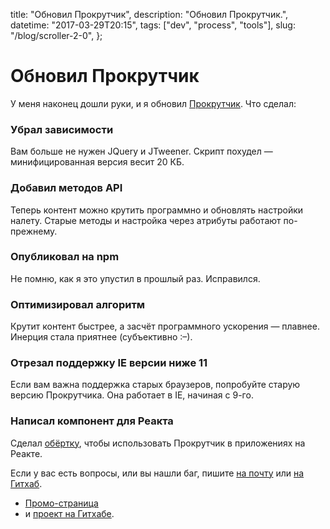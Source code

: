   title: "Обновил Прокрутчик",
  description: "Обновил Прокрутчик.",
  datetime: "2017-03-29T20:15",
  tags: ["dev", "process", "tools"],
  slug: "/blog/scroller-2-0",
};

# Обновил Прокрутчик

У меня наконец дошли руки, и я обновил [Прокрутчик](https://bespoyasov.ru/scroller/). Что сделал:

### Убрал зависимости

Вам больше не нужен JQuery и JTweener. Скрипт похудел — минифицированная версия весит 20 КБ.

### Добавил методов API

Теперь контент можно крутить программно и обновлять настройки налету. Старые методы и настройка через атрибуты работают по-прежнему.

### Опубликовал на npm

Не помню, как я это упустил в прошлый раз. Исправился.

### Оптимизировал алгоритм

Крутит контент быстрее, а засчёт программного ускорения — плавнее. Инерция стала приятнее (субъективно <nobr>:–)</nobr>.

### Отрезал поддержку IE версии ниже 11

Если вам важна поддержка старых браузеров, попробуйте старую версию Прокрутчика. Она работает в IE, начиная с 9-го.

### Написал компонент для Реакта

Сделал [обёртку](https://github.com/bespoyasov/react-scroller), чтобы использовать Прокрутчик в приложениях на Реакте.

Если у вас есть вопросы, или вы нашли баг, пишите [на почту](mailto:bespoyasov@me.com) или [на Гитхаб](https://github.com/bespoyasov/scroller/issues).

- [Промо-страница](https://bespoyasov.ru/scroller/)
- и [проект на Гитхабе](https://github.com/bespoyasov/scroller).
